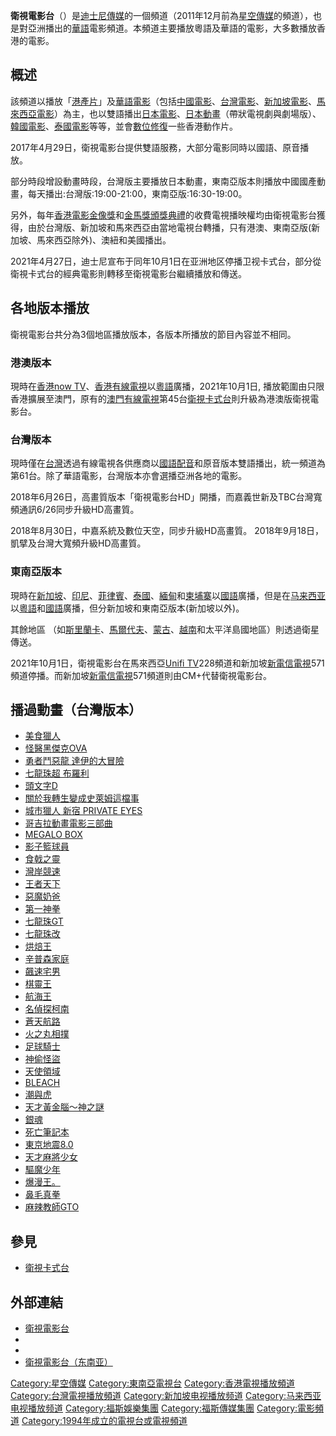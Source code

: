 {{頻道資訊
| 頻道名稱         = 衛視電影台 <br/> {{lang|en|STAR Chinese Movies}}
| 頻道圖片檔案     = Star chinese movies 2012.png
| 頻道圖片尺寸     = 200px
| 頻道圖片名稱     = 衛視電影台
| 所屬國家         = {{HK}}<br>{{TW}}<br>{{SIN}}
| 總部所在         = {{HK}}<br>{{TW}}[[臺北市|臺北市]][[內湖區|內湖區]]堤頂大道二段183號3樓
| 播放地區         = [[印尼|印尼]]<br>[[文萊|文萊]]<br>[[柬埔寨|柬埔寨]]<br>[[東帝汶|東帝汶]]<br>[[香港|香港]]<br>[[老撾|老撾]]<br>[[澳門|澳門]]<br>[[馬來西亞|馬來西亞]]<br>[[緬甸|緬甸]]<br>[[菲律賓|菲律賓]]<br>[[新加坡|新加坡]]<br>[[台灣|台灣]]<br>[[泰國|泰國]]<br>[[越南|越南]]
| 開播日期         = {{launch date and age|1994|5|1}}
| 停播日期         = 
| 視頻格式 = [[1080i|1080i]] [[16:9|16:9]] (HD)
| 頻道語言 = 參見[[#各地版本播放|各地版本播放]]
| 頻道類別 = 電影
| 收視率           = 
| 收視率調查時間   = 
| 收視率資料來源   = 
| 頻道口號         = 這裏是衛星電視 您正在收看的是電影台 <br>（1994年10月1日至2000年12月31日）<br>影壇最焦點
| 擁有者           = [[華特迪士尼公司|華特迪士尼公司]]
| 持股者           = 
| 前頻道名稱       = 
| 被取代名稱       = 
| 集團同類頻道     = 
| 重播服務頻道     = 
| 頻道官方網站     = 
| 備註             = 
| 有線電視供應商01 = {{TWN}}[[台灣有線電視業者列表|全國有線電視]]
| 有線電視頻道數01 = 61頻道（HD）（台灣版）
| 有線電視供應商02 = {{TWN}}南國有線電視
| 有線電視頻道數02 = 68頻道（HD）（台灣版）
| 有線電視供應商03 = {{SIN}}[[新加坡電視頻道列表|星和視界]]
| 有線電視頻道數03 = 866頻道（HD）（東南亞版）
| 有線電視供應商04 = {{HKG}}[[香港有線電視|香港有線電視]]
| 有線電視頻道數04 = 204頻道（HD）（港澳版）
| 有線電視供應商05 = {{MAC}}[[澳門有線電視|澳門有線電視]]
| 有線電視頻道數05 = 45頻道 （HD）（港澳版）
| 寬頻電視供應商01 = {{HKG}}[[now_TV|now TV]]
| 寬頻電視頻道數01 = 139頻道（HD）（港澳版）

}}
'''衛視電影台'''（{{lang-en|'''STAR Chinese Movies'''}}）是[[福斯傳媒集團|迪士尼傳媒]]的一個頻道（2011年12月前為[[星空傳媒|星空傳媒]]的頻道），也是對亞洲播出的[[華語|華語]]電影頻道。本頻道主要播放粵語及華語的電影，大多數播放香港的電影。

==概述==
該頻道以播放「[[香港電影|港產片]]」及[[華語電影|華語電影]]（包括[[中國大陸電影|中國電影]]、[[台灣電影|台灣電影]]、[[新加坡電影|新加坡電影]]、[[馬來西亞電影|馬來西亞電影]]）為主，也以雙語播出[[日本電影|日本電影]]、[[日本動畫|日本動畫]]（帶狀電視劇與劇場版）、[[韓國電影|韓國電影]]、[[泰國電影|泰國電影]]等等，並會[[數位修復|數位修復]]一些香港動作片。

2017年4月29日，衛視電影台提供雙語服務，大部分電影同時以國語、原音播放。

部分時段增設動畫時段，台灣版主要播放日本動畫，東南亞版本則播放中國國產動畫，每天播出:台灣版:19:00-21:00，東南亞版:16:30-19:00。

另外，每年[[香港電影金像獎|香港電影金像獎]]和[[金馬獎頒獎典禮|金馬獎頒獎典禮]]的收費電視播映權均由衛視電影台獲得，由於台灣版、新加坡和馬來西亞由當地電視台轉播，只有港澳、東南亞版(新加坡、馬來西亞除外)、澳紐和美國播出。

2021年4月27日，迪士尼宣布于同年10月1日在亚洲地区停播卫视卡式台，部分從衛視卡式台的經典電影則轉移至衛視電影台繼續播放和傳送。

==各地版本播放==
衛視電影台共分為3個地區播放版本，各版本所播放的節目內容並不相同。

===港澳版本===
現時在[[香港|香港]][[now_TV|now TV]]、[[香港有線電視|香港有線電視]]以[[粵語|粵語]]廣播，2021年10月1日, 播放範圍由只限香港擴展至澳門，原有的[[澳門有線電視|澳門有線電視]]第45台[[衛視卡式台|衛視卡式台]]則升級為港澳版衛視電影台。

===台灣版本===
現時僅在[[台灣|台灣]]透過有線電視各供應商以[[現代標準漢語|國語配音]]和原音版本雙語播出，統一頻道為第61台。除了華語電影，台灣版本亦會選播亞洲各地的電影。

2018年6月26日，高畫質版本「衛視電影台HD」開播，而嘉義世新及TBC台灣寬頻通訊6/26同步升級HD高畫質。

2018年8月30日，中嘉系統及數位天空，同步升級HD高畫質。
2018年9月18日，凱擘及台灣大寬頻升級HD高畫質。

===東南亞版本===
現時在[[新加坡|新加坡]]、[[印尼|印尼]]、[[菲律賓|菲律賓]]、[[泰國|泰國]]、[[緬甸|緬甸]]和[[柬埔寨|柬埔寨]]以[[現代標準漢語|國語]]廣播，但是在[[马来西亚|马来西亚]]以[[粵語|粵語]]和[[現代標準漢語|國語]]廣播，但分新加坡和東南亞版本(新加坡以外)。

其餘地區 （如[[斯里蘭卡|斯里蘭卡]]、[[馬爾代夫|馬爾代夫]]、[[蒙古|蒙古]]、[[越南|越南]]和太平洋島國地區）則透過衛星傳送。

2021年10月1日，衛視電影台在馬來西亞[[Unifi_TV|Unifi TV]]228頻道和新加坡[[新電信電視|新電信電視]]571頻道停播。而新加坡[[新電信電視|新電信電視]]571頻道則由CM+代替衛視電影台。

==播過動畫（台灣版本）==
{{reflist}}
*[[美食獵人|美食獵人]]
*[[怪醫黑傑克OVA|怪醫黑傑克OVA]]
*[[勇者鬥惡龍_達伊的大冒險|勇者鬥惡龍 達伊的大冒險]]
*[[七龍珠超_布羅利|七龍珠超 布羅利]]
*[[頭文字D|頭文字D]]
*[[關於我轉生變成史萊姆這檔事|關於我轉生變成史萊姆這檔事]]
*[[城市猎人#動畫電影劇場版|城市獵人 新宿 PRIVATE EYES]]
*[[哥斯拉_(動畫電影)|哥吉拉動畫電影三部曲]]
*[[MEGALO_BOX|MEGALO BOX]]
*[[影子籃球員|影子籃球員]]
*[[食戟之靈|食戟之靈]]
*[[灣岸競速|灣岸競速]]
*[[王者天下|王者天下]]
*[[惡魔奶爸|惡魔奶爸]]
*[[第一神拳|第一神拳]]
*[[七龍珠GT|七龍珠GT]]
*[[七龍珠改|七龍珠改]]
*[[烘焙王|烘焙王]]
*[[辛普森家庭|辛普森家庭]]
*[[飆速宅男|飆速宅男]]
*[[棋靈王|棋靈王]]
*[[航海王|航海王]]
*[[名偵探柯南|名偵探柯南]]
*[[蒼天航路|蒼天航路]]
*[[火之丸相撲|火之丸相撲]]
*[[足球騎士|足球騎士]]
*[[神偷怪盜|神偷怪盜]]
*[[天使領域|天使領域]]
*[[BLEACH|BLEACH]]
*[[潮與虎|潮與虎]]
*[[天才黃金腦～神之謎|天才黃金腦～神之謎]]
*[[銀魂|銀魂]]
*[[死亡筆記本|死亡筆記本]]
*[[東京地震8.0|東京地震8.0]]
*[[天才麻將少女|天才麻將少女]]
*[[驅魔少年|驅魔少年]]
*[[爆漫王。|爆漫王。]]
*[[鼻毛真拳|鼻毛真拳]]
*[[麻辣教師GTO|麻辣教師GTO]]

==參見==
*[[衛視卡式台|衛視卡式台]]

==外部連結==
*[http://www.dngtw.tw/scm 衛視電影台] {{Wayback|url=http://www.dngtw.tw/scm |date=20210927132148 }}{{zh-tw}}
*{{Facebook|starmoviesfanclub|衛視電影台（台灣）}}
*{{Facebook|SCMClub|衛視電影台（香港）}}{{zh-hk}}
*[https://web.archive.org/web/20100614093935/http://www.starhub.com/entertainment/channel/starchinesemovies.html 衛視電影台（东南亚）]{{en}}

{{台灣電視頻道}}
{{福斯娛樂集團}}
{{Now寬頻電視頻道}}
[[Category:星空傳媒|Category:星空傳媒]]
[[Category:東南亞電視台|Category:東南亞電視台]]
[[Category:香港電視播放頻道|Category:香港電視播放頻道]]
[[Category:台灣電視播放頻道|Category:台灣電視播放頻道]]
[[Category:新加坡电视播放频道|Category:新加坡电视播放频道]]
[[Category:马来西亚电视播放频道|Category:马来西亚电视播放频道]]
[[Category:福斯娛樂集團|Category:福斯娛樂集團]]
[[Category:福斯傳媒集團|Category:福斯傳媒集團]]
[[Category:電影頻道|Category:電影頻道]]
[[Category:1994年成立的電視台或電視頻道|Category:1994年成立的電視台或電視頻道]]